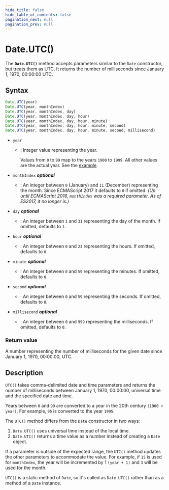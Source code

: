 ```yaml
---
hide_title: false
hide_table_of_contents: false
pagination_next: null
pagination_prev: null
---
```

# Date.UTC()

The **`Date.UTC()`** method accepts parameters similar to the
`Date` constructor, but treats them as UTC. It returns the number of
milliseconds since January 1, 1970, 00:00:00 UTC.



## Syntax

```js
Date.UTC(year)
Date.UTC(year, monthIndex)
Date.UTC(year, monthIndex, day)
Date.UTC(year, monthIndex, day, hour)
Date.UTC(year, monthIndex, day, hour, minute)
Date.UTC(year, monthIndex, day, hour, minute, second)
Date.UTC(year, monthIndex, day, hour, minute, second, millisecond)
```

- `year`

  - : Integer value representing the year.

    Values from `0` to `99` map to the years
    `1900` to `1999`. All other values are the actual year.
    See the [example](https://developer.mozilla.org/docs/Web/JavaScript/Reference/Global_Objects/Date#interpretation_of_two-digit_years).

- `monthIndex` _**optional**_
  - : An integer between `0` (January) and `11` (December)
    representing the month. Since ECMAScript 2017 it defaults to `0` if
    omitted. _(Up until ECMAScript 2016, `monthIndex` was a required
    parameter. As of ES2017, it no longer is.)_
- `day` _**optional**_
  - : An integer between `1` and `31` representing the day of the
    month. If omitted, defaults to `1`.
- `hour` _**optional**_
  - : An integer between `0` and `23` representing the hours. If
    omitted, defaults to `0`.
- `minute` _**optional**_
  - : An integer between `0` and `59` representing the minutes. If
    omitted, defaults to `0`.
- `second` _**optional**_
  - : An integer between `0` and `59` representing the seconds. If
    omitted, defaults to `0`.
- `millisecond` _**optional**_
  - : An integer between `0` and `999` representing the
    milliseconds. If omitted, defaults to `0`.

### Return value

A number representing the number of milliseconds for the given date since January 1,
1970, 00:00:00, UTC.

## Description

`UTC()` takes comma-delimited date and time parameters and returns the
number of milliseconds between January 1, 1970, 00:00:00, universal time and the
specified date and time.

Years between `0` and `99` are converted to a year in the
20th century `(1900 + year)`. For example, `95` is
converted to the year `1995`.

The `UTC()` method differs from the `Date` constructor in two
ways:

1. `Date.UTC()` uses universal time instead of the local time.
2. `Date.UTC()` returns a time value as a number instead of creating a
   `Date` object.

If a parameter is outside of the expected range, the `UTC()` method updates
the other parameters to accommodate the value. For example, if `15` is used
for `monthIndex`, the year will be incremented by 1
`(year + 1)` and `3` will be used for the month.

`UTC()` is a static method of `Date`, so it's called as
`Date.UTC()` rather than as a method of a `Date` instance.
